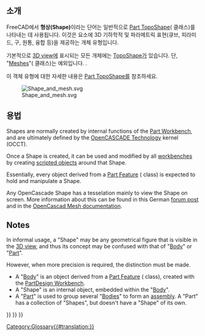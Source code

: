 <languages/>

<span id="Introduction"></span>
== 소개 ==

FreeCAD에서 '''형상(Shape)'''이라는 단어는 일반적으로 [[Part_TopoShape|Part TopoShape]]({{incode|Part::TopoShape}} 클래스)를 나타내는 데 사용됩니다. 이것은 요소에 3D 기하학적 및 파라메트릭 표현(큐브, 피라미드, 구, 원통, 융합 등)을 제공하는 개체 유형입니다.

기본적으로 [[3D view|3D view]]에 표시되는 모든 개체에는 [[Part_TopoShape|TopoShape]]가 있습니다. 단, "[[Mesh|Meshes]]"({{incode|Mesh::MeshObject}} 클래스)는 예외입니다.  .

이 객체 유형에 대한 자세한 내용은 [[Part_TopoShape|Part TopoShape]]를 참조하세요.

[[File:Shape_and_mesh.svg]]

{{Caption|왼쪽: 속성에 의해 정의된 파라메트릭 형상. 오른쪽: 정점과 삼각형 표면으로 정의되는 [[Mesh|mesh]].}}

<span id="Usage"></span>
==용법==

Shapes are normally created by internal functions of the [[Part_Workbench|Part Workbench]], and are ultimately defined by the [[OpenCASCADE|OpenCASCADE Technology]] kernel (OCCT).

Once a Shape is created, it can be used and modified by all [[Workbenches|workbenches]] by creating [[scripted objects|scripted objects]] around that Shape.

Essentially, every object derived from a [[Part_Feature|Part Feature]] ({{incode|Part::Feature}} class) is expected to hold and manipulate a Shape.

Any OpenCascade Shape has a tesselation mainly to view the Shape on screen. More information about this can be found in this German [https://forum.freecad.org/viewtopic.php?t=77521&start=10#p674947 forum post] and in the [https://dev.opencascade.org/doc/overview/html/occt_user_guides__mesh.html OpenCascad Mesh documentation].

== Notes ==

In informal usage, a "Shape" may be any geometrical figure that is visible in the [[3D view|3D view]], and thus its concept may be confused with that of "[[Body|Body]]" or "[[Part|Part]]".

However, when more precision is required, the distinction must be made.
* A "[[Body|Body]]" is an object derived from a [[Part_Feature|Part Feature]] ({{incode|Part::Feature}} class), created with the [[PartDesign_Workbench|PartDesign Workbench]].
* A "Shape" is an internal object, embedded within the "[[Body|Body]]".
* A "[[Part|Part]]" is used to group several "[[Body|Bodies]]" to form an [[assembly|assembly]]. A "Part" has a collection of "Shapes", but doesn't have a "Shape" of its own.


{{Part Tools navi{{#translation:}}}}
{{Document objects navi{{#translation:}}}}
{{Userdocnavi{{#translation:}}}}
[[Category:Glossary{{#translation:}}]]